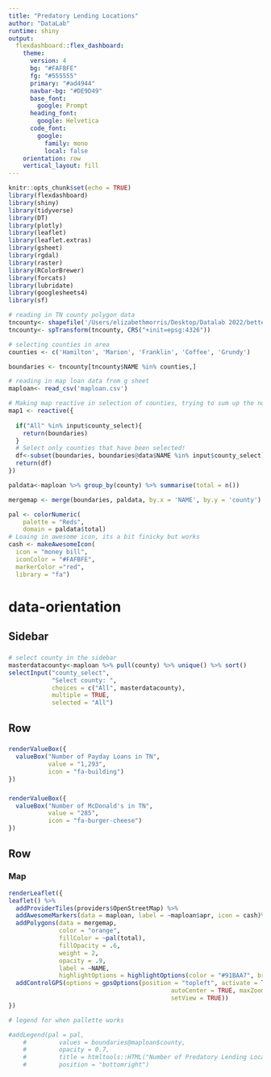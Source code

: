 ```yaml
---
title: "Predatory Lending Locations"
author: "DataLab"
runtime: shiny
output:
  flexdashboard::flex_dashboard:
    theme:
      version: 4
      bg: "#FAFBFE"
      fg: "#555555" 
      primary: "#ad4944"
      navbar-bg: "#DE9D49"
      base_font: 
        google: Prompt
      heading_font:
        google: Helvetica
      code_font:
        google: 
          family: mono
          local: false
    orientation: row
    vertical_layout: fill
---
```


```r
knitr::opts_chunk$set(echo = TRUE)
library(flexdashboard)
library(shiny)
library(tidyverse)
library(DT)
library(plotly)
library(leaflet)
library(leaflet.extras)
library(gsheet)
library(rgdal)
library(raster)
library(RColorBrewer)
library(forcats)
library(lubridate)
library(googlesheets4)
library(sf)

```

```r
# reading in TN county polygon data
tncounty<- shapefile('/Users/elizabethmorris/Desktop/Datalab 2022/betterfi/TN_counties/TN_counties')
tncounty<- spTransform(tncounty, CRS("+init=epsg:4326"))

# selecting counties in area
counties <- c('Hamilton', 'Marion', 'Franklin', 'Coffee', 'Grundy')

boundaries <- tncounty[tncounty$NAME %in% counties,]

# reading in map loan data from g sheet
maploan<- read_csv('maploan.csv')

```

```r
# Making map reactive in selection of counties, trying to sum up the number of counties in each county after they click... this chunk is not working I am stuck
map1 <- reactive({
  
  if("All" %in% input$county_select){
    return(boundaries)
  }
  # Select only counties that have been selected!
  df<-subset(boundaries, boundaries@data$NAME %in% input$county_select)
  return(df)
})
```

```r

paldata<-maploan %>% group_by(county) %>% summarise(total = n())

mergemap <- merge(boundaries, paldata, by.x = 'NAME', by.y = 'county')

pal <- colorNumeric(
    palette = "Reds",
    domain = paldata$total)
# Loaing in awesome icon, its a bit finicky but works
cash <- makeAwesomeIcon(
  icon = "money bill",
  iconColor = "#FAFBFE",
  markerColor ="red",
  library = "fa")

```


 {data-orientation=rows}
=======================================

Sidebar {.sidebar}
---------------------------------------
###

```r
# select county in the sidebar
masterdatacounty<-maploan %>% pull(county) %>% unique() %>% sort()
selectInput("county_select",
            "Select county: ",
            choices = c("All", masterdatacounty),
            multiple = TRUE,
            selected = "All")

```

Row
---------------------------------------
###

```r
renderValueBox({
  valueBox("Number of Payday Loans in TN",
           value = "1,293",
           icon = "fa-building")
})
```

###

```r
renderValueBox({
  valueBox("Number of McDonald's in TN",
           value = "285",
           icon = "fa-burger-cheese")
})
```


Row
---------------------------------------

### Map

```r

renderLeaflet({
leaflet() %>%
  addProviderTiles(providers$OpenStreetMap) %>%
  addAwesomeMarkers(data = maploan, label = ~maploan$apr, icon = cash)%>%
  addPolygons(data = mergemap,
              color = "orange",
              fillColor = ~pal(total),
              fillOpacity = .6,
              weight = 2,
              opacity = .9,
              label = ~NAME,
              highlightOptions = highlightOptions(color = "#91BAA7", bringToFront = TRUE )) %>%
  addControlGPS(options = gpsOptions(position = "topleft", activate = TRUE,
                                             autoCenter = TRUE, maxZoom = 200,
                                             setView = TRUE))
})

# legend for when pallette works 

#addLegend(pal = pal,
    #         values = boundaries@maploan$county,
    #         opacity = 0.7,
    #         title = htmltools::HTML("Number of Predatory Lending Locations by                                       County"),
    #         position = "bottomright")

```

